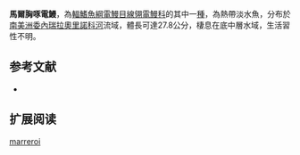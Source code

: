 {{Speciesbox
| name = 馬爾胸啄電鰻
| image = 
| image_caption = 
| image_width = 250px
| status = NE
| status_system = IUCN3.1
| genus = Sternarchorhynchus
| species = marreroi
| authority = [[de_Santana_&_Vari|de Santana & Vari]], 2010
| synonyms = 
}}
'''馬爾胸啄電鰻'''，為[[輻鰭魚綱|輻鰭魚綱]][[電鰻目|電鰻目]][[線翎電鰻科|線翎電鰻科]]的其中一[[種|種]]，為熱帶淡水魚，分布於[[南美洲|南美洲]][[委內瑞拉|委內瑞拉]][[奧里諾科河|奧里諾科河]]流域，體長可達27.8公分，棲息在底中層水域，生活習性不明。

==参考文献==
*{{FishBase_species|genus=Sternarchorhynchus|species=marreroi|year=2015|month=10}}

== 扩展阅读 ==
{{refbegin}}
{{wikispecies-inline|Sternarchorhynchus marreroi|馬爾胸啄電鰻}}
{{refend}}
{{Taxonbar|from=Q5645916}}

[[Category:胸啄電鰻屬|marreroi]]